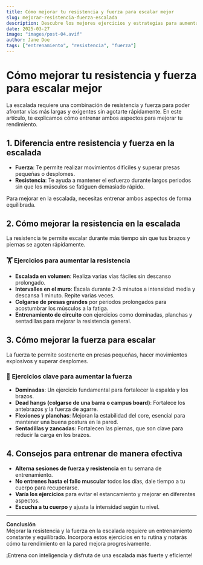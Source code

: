 ```yaml
---
title: Cómo mejorar tu resistencia y fuerza para escalar mejor
slug: mejorar-resistencia-fuerza-escalada
description: Descubre los mejores ejercicios y estrategias para aumentar tu resistencia y fuerza en la escalada, optimizando tu rendimiento en cada sesión.
date: 2025-03-27
image: "images/post-04.avif"
author: Jane Doe
tags: ["entrenamiento", "resistencia", "fuerza"]
---
```


# Cómo mejorar tu resistencia y fuerza para escalar mejor

La escalada requiere una combinación de resistencia y fuerza para poder afrontar vías más largas y exigentes sin agotarte rápidamente. En este artículo, te explicamos cómo entrenar ambos aspectos para mejorar tu rendimiento.

## 1. Diferencia entre resistencia y fuerza en la escalada

- **Fuerza**: Te permite realizar movimientos difíciles y superar presas pequeñas o desplomes.
- **Resistencia**: Te ayuda a mantener el esfuerzo durante largos periodos sin que los músculos se fatiguen demasiado rápido.

Para mejorar en la escalada, necesitas entrenar ambos aspectos de forma equilibrada.

## 2. Cómo mejorar la resistencia en la escalada

La resistencia te permite escalar durante más tiempo sin que tus brazos y piernas se agoten rápidamente.

### 🏋️ **Ejercicios para aumentar la resistencia**

- **Escalada en volumen**: Realiza varias vías fáciles sin descanso prolongado.
- **Intervalles en el muro**: Escala durante 2-3 minutos a intensidad media y descansa 1 minuto. Repite varias veces.
- **Colgarse de presas grandes** por periodos prolongados para acostumbrar los músculos a la fatiga.
- **Entrenamiento de circuito** con ejercicios como dominadas, planchas y sentadillas para mejorar la resistencia general.

## 3. Cómo mejorar la fuerza para escalar

La fuerza te permite sostenerte en presas pequeñas, hacer movimientos explosivos y superar desplomes.

### 💪 **Ejercicios clave para aumentar la fuerza**

- **Dominadas**: Un ejercicio fundamental para fortalecer la espalda y los brazos.
- **Dead hangs (colgarse de una barra o campus board)**: Fortalece los antebrazos y la fuerza de agarre.
- **Flexiones y planchas**: Mejoran la estabilidad del core, esencial para mantener una buena postura en la pared.
- **Sentadillas y zancadas**: Fortalecen las piernas, que son clave para reducir la carga en los brazos.

## 4. Consejos para entrenar de manera efectiva

- **Alterna sesiones de fuerza y resistencia** en tu semana de entrenamiento.
- **No entrenes hasta el fallo muscular** todos los días, dale tiempo a tu cuerpo para recuperarse.
- **Varía los ejercicios** para evitar el estancamiento y mejorar en diferentes aspectos.
- **Escucha a tu cuerpo** y ajusta la intensidad según tu nivel.

---

**Conclusión**  
Mejorar la resistencia y la fuerza en la escalada requiere un entrenamiento constante y equilibrado. Incorpora estos ejercicios en tu rutina y notarás cómo tu rendimiento en la pared mejora progresivamente.

¡Entrena con inteligencia y disfruta de una escalada más fuerte y eficiente!
